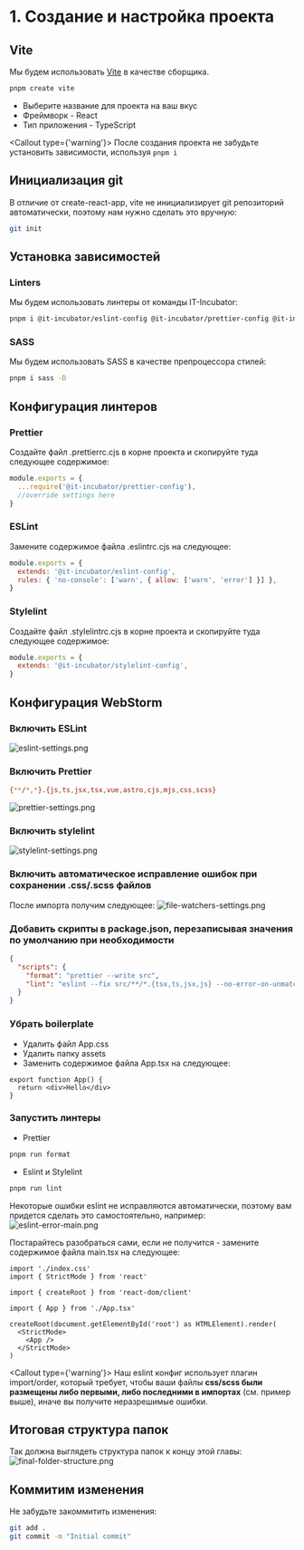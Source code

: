 
# 1. Создание и настройка проекта

## Vite

Мы будем использовать [Vite](https://vitejs.dev/) в качестве сборщика.

```bash filename="Terminal"
pnpm create vite
```

- Выберите название для проекта на ваш вкус
- Фреймворк - React
- Тип приложения - TypeScript

<Callout type={'warning'}>
  После создания проекта не забудьте установить зависимости, используя <code>pnpm i</code>
</Callout>

## Инициализация git

В отличие от create-react-app, vite не инициализирует git репозиторий автоматически, поэтому нам нужно сделать это вручную:

```bash filename="Terminal"
git init
```

## Установка зависимостей

### Linters

Мы будем использовать линтеры от команды IT-Incubator:

```bash filename="Terminal"
pnpm i @it-incubator/eslint-config @it-incubator/prettier-config @it-incubator/stylelint-config stylelint -D
```

### SASS

Мы будем использовать SASS в качестве препроцессора стилей:

```bash filename="Terminal"
pnpm i sass -D
```

## Конфигурация линтеров

### Prettier

Создайте файл .prettierrc.cjs в корне проекта и скопируйте туда следующее содержимое:

```js filename=".prettierrc.cjs"
module.exports = {
  ...require('@it-incubator/prettier-config'),
  //override settings here
}
```

### ESLint

Замените содержимое файла .eslintrc.cjs на следующее:

```js filename=".eslintrc.cjs"
module.exports = {
  extends: '@it-incubator/eslint-config',
  rules: { 'no-console': ['warn', { allow: ['warn', 'error'] }] },
}
```

### Stylelint

Создайте файл .stylelintrc.cjs в корне проекта и скопируйте туда следующее содержимое:

```js filename=".stylelintrc.cjs"
module.exports = {
  extends: '@it-incubator/stylelint-config',
}
```

## Конфигурация WebStorm

### Включить ESLint

![eslint-settings.png](./images/eslint-settings.png)

### Включить Prettier

```bash
{**/*,*}.{js,ts,jsx,tsx,vue,astro,cjs,mjs,css,scss}
```

![prettier-settings.png](./images/prettier-settings.png)

### Включить stylelint

![stylelint-settings.png](./images/stylelint-settings.png)

### Включить автоматическое исправление ошибок при сохранении .css/.scss файлов

<DownloadLink href="/watchers.xml" />

После импорта получим следующее: ![file-watchers-settings.png](./images/file-watchers-settings.png)

### Добавить скрипты в package.json, перезаписывая значения по умолчанию при необходимости

```json lines filename="package.json"
{
  "scripts": {
    "format": "prettier --write src",
    "lint": "eslint --fix src/**/*.{tsx,ts,jsx,js} --no-error-on-unmatched-pattern && stylelint --fix src/{,*/}*.{scss,css} --allow-empty-input"
  }
}
```

### Убрать boilerplate

- Удалить файл App.css
- Удалить папку assets
- Заменить содержимое файла App.tsx на следующее:

```tsx filename="App.tsx"
export function App() {
  return <div>Hello</div>
}
```

### Запустить линтеры

- Prettier

```bash
pnpm run format
```

- Eslint и Stylelint

```bash
pnpm run lint
```

Некоторые ошибки eslint не исправляются автоматически, поэтому вам придется сделать это самостоятельно, например:
![eslint-error-main.png](./images/eslint-error-main.png)

Постарайтесь разобраться сами, если не получится - замените содержимое файла main.tsx на следующее:

```tsx filename="main.tsx"
import './index.css'
import { StrictMode } from 'react'

import { createRoot } from 'react-dom/client'

import { App } from './App.tsx'

createRoot(document.getElementById('root') as HTMLElement).render(
  <StrictMode>
    <App />
  </StrictMode>
)
```

<Callout type={'warning'}>
  Наш eslint конфиг использует плагин import\/order, который требует, чтобы ваши файлы **css/scss
  были размещены либо первыми, либо последними в импортах** (см. пример выше), иначе вы получите
  неразрешимые ошибки.
</Callout>

## Итоговая структура папок

Так должна выглядеть структура папок к концу этой главы:
![final-folder-structure.png](./images/final-folder-structure.png)

## Коммитим изменения

Не забудьте закоммитить изменения:

```bash filename="Terminal"
git add .
git commit -m "Initial commit"
```
